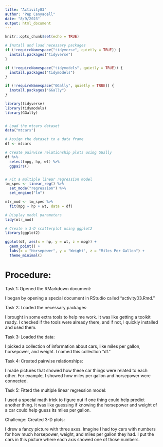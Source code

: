 ```yaml
---
title: "Activity03"
author: "Pep Canyadell"
date: "8/9/2023"
output: html_document
---
```


```r
knitr::opts_chunk$set(echo = TRUE)
```


```r

# Install and load necessary packages
if (!requireNamespace("tidyverse", quietly = TRUE)) {
  install.packages("tidyverse")
}

if (!requireNamespace("tidymodels", quietly = TRUE)) {
  install.packages("tidymodels")
}

if (!requireNamespace("GGally", quietly = TRUE)) {
  install.packages("GGally")
}

library(tidyverse)
library(tidymodels)
library(GGally)



```


```r

# Load the mtcars dataset
data("mtcars")

# Assign the dataset to a data frame
df <- mtcars

```


```r

# Create pairwise relationship plots using GGally
df %>%
  select(mpg, hp, wt) %>%
  ggpairs()



```

```r

# Fit a multiple linear regression model
lm_spec <- linear_reg() %>%
  set_mode("regression") %>%
  set_engine("lm")

mlr_mod <- lm_spec %>% 
  fit(mpg ~ hp + wt, data = df)

# Display model parameters
tidy(mlr_mod)


```

```r

# Create a 3-D scatterplot using ggplot2
library(ggplot2)

ggplot(df, aes(x = hp, y = wt, z = mpg)) +
  geom_point() +
  labs(x = "Horsepower", y = "Weight", z = "Miles Per Gallon") +
  theme_minimal()


```


# Procedure:

Task 1: Opened the RMarkdown document:

I began by opening a special document in RStudio called "activity03.Rmd."

Task 2: Loaded the necessary packages:

I brought in some extra tools to help me work. It was like getting a toolkit ready. I checked if the tools were already there, and if not, I quickly installed and used them.

Task 3: Loaded the data:

I picked a collection of information about cars, like miles per gallon, horsepower, and weight. I named this collection "df."

Task 4: Created pairwise relationships:

I made pictures that showed how these car things were related to each other. For example, I showed how miles per gallon and horsepower were connected.

Task 5: Fitted the multiple linear regression model:

I used a special math trick to figure out if one thing could help predict another thing. It was like guessing if knowing the horsepower and weight of a car could help guess its miles per gallon.

Challenge: Created 3-D plots:

I drew a fancy picture with three axes. Imagine I had toy cars with numbers for how much horsepower, weight, and miles per gallon they had. I put the cars in this picture where each axis showed one of those numbers.
